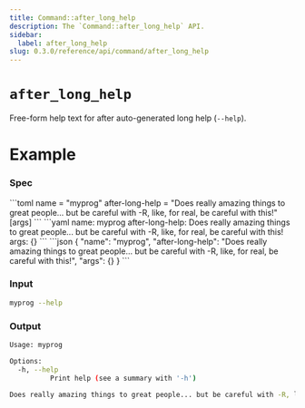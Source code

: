 ```yaml
---
title: Command::after_long_help
description: The `Command::after_long_help` API.
sidebar:
  label: after_long_help
slug: 0.3.0/reference/api/command/after_long_help
---
```



# `after_long_help` <LinkButton href="https://docs.rs/clap/latest/clap/struct.Command.html#method.after_long_help" icon="open-book" variant="minimal" />

<Badge text="since 0.1.0" size="small" />

Free-form help text for after auto-generated long help (`--help`).

# Example

### Spec

<Tabs syncKey="format">
  <TabItem label="TOML">
    ```toml
    name = "myprog"
    after-long-help = "Does really amazing things to great people... but be careful with -R, like, for real, be careful with this!"
    [args]
    ```
  </TabItem>

  <TabItem label="YAML">
    ```yaml
    name: myprog
    after-long-help: Does really amazing things to great people... but be careful with -R, like, for real, be careful with this!
    args: {}
    ```
  </TabItem>

  <TabItem label="JSON">
    ```json
    {
      "name": "myprog",
      "after-long-help": "Does really amazing things to great people... but be careful with -R, like, for real, be careful with this!",
      "args": {}
    }
    ```
  </TabItem>
</Tabs>

### Input

```bash
myprog --help
```

### Output

```bash
Usage: myprog

Options:
  -h, --help
          Print help (see a summary with '-h')

Does really amazing things to great people... but be careful with -R, like, for real, be careful with this!
```
